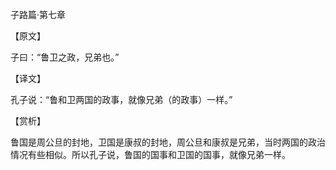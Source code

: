 

子路篇·第七章

【原文】

子曰：“鲁卫之政，兄弟也。”

【译文】

孔子说：“鲁和卫两国的政事，就像兄弟（的政事）一样。”

【赏析】

鲁国是周公旦的封地，卫国是康叔的封地，周公旦和康叔是兄弟，当时两国的政治情况有些相似。所以孔子说，鲁国的国事和卫国的国事，就像兄弟一样。

